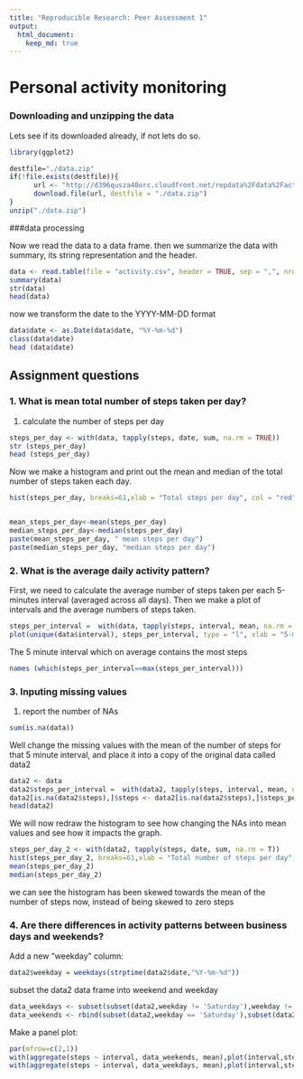 ---
title: "Reproducible Research: Peer Assessment 1"
output: 
  html_document:
    keep_md: true
---

Personal activity monitoring
============================


### Downloading and unzipping the data
Lets see if its downloaded already, if not lets do so.
```{r, cache =TRUE}
library(ggplot2)

destfile="./data.zip"
if(!file.exists(destfile)){
      url <- "http://d396qusza40orc.cloudfront.net/repdata%2Fdata%2Factivity.zip"
      download.file(url, destfile = "./data.zip")
}
unzip("./data.zip")


```
###data processing

Now we read the data to a data frame. then we summarize the data with summary, its string representation and the header.
```{r, cache=F}
data <- read.table(file = "activity.csv", header = TRUE, sep = ",", nrows =  17568, na.strings = NA)
summary(data)
str(data)
head(data)
```
 
now we transform the date to the YYYY-MM-DD format
```{r, cache = F}
data$date <- as.Date(data$date, "%Y-%m-%d")
class(data$date)
head (data$date)
```

## Assignment questions
### 1. What is mean total number of steps taken per day?

1. calculate the number of steps per day
```{r, cache=F}
steps_per_day <- with(data, tapply(steps, date, sum, na.rm = TRUE))
str (steps_per_day)
head (steps_per_day)
```

Now we make a histogram and print out the mean and median of the total number of steps taken each day.
```{r, cache = F}

hist(steps_per_day, breaks=61,xlab = "Total steps per day", col = "red", main = "Total steps taken each day (ignore missing data)")


mean_steps_per_day<-mean(steps_per_day)
median_steps_per_day<-median(steps_per_day)
paste(mean_steps_per_day, " mean steps per day")
paste(median_steps_per_day, "median steps per day")
```
### 2. What is the average daily activity pattern?

First, we need to calculate the average number of steps taken per each 5-minutes interval (averaged across all days). Then we make a plot of intervals and the average numbers of steps taken.
```{r, cache = F}
steps_per_interval =  with(data, tapply(steps, interval, mean, na.rm = TRUE))
plot(unique(data$interval), steps_per_interval, type = "l", xlab = "5-minute interval", ylab = "steps per interval averaged over all days", main = "Average daily activity")
```

The 5 minute interval which on average contains the most steps
```{r, cache = F}
names (which(steps_per_interval==max(steps_per_interval)))
```

### 3. Inputing missing values 
1. report the number of NAs
```{r, cache=F}
sum(is.na(data))
```

Well change the missing values with the mean of the number of steps for that 5 minute interval, and place it into a copy of the original data called data2
```{r, cache=F}
data2 <- data
data2$steps_per_interval =  with(data2, tapply(steps, interval, mean, na.rm = TRUE))
data2[is.na(data2$steps),]$steps <- data2[is.na(data2$steps),]$steps_per_interval
head(data2)
```
We will now redraw the histogram to see how changing the NAs into mean values and see how it impacts the graph.

```{r, cache = F}
steps_per_day_2 <- with(data2, tapply(steps, date, sum, na.rm = T))
hist(steps_per_day_2, breaks=61,xlab = "Total number of steps per day", col = "wheat2", main = "Total number of steps taken each day (with filled missing data)")
mean(steps_per_day_2)
median(steps_per_day_2)
```
we can see the histogram has been skewed towards the mean of the number of steps now, instead of being skewed to zero steps

### 4. Are there differences in activity patterns between business days and weekends?

Add a new "weekday" column:

```{r}
data2$weekday = weekdays(strptime(data2$date,"%Y-%m-%d"))
```

subset the data2 data frame into weekend and weekday

```{r}
data_weekdays <- subset(subset(data2,weekday != 'Saturday'),weekday != 'Sunday')
data_weekends <- rbind(subset(data2,weekday == 'Saturday'),subset(data2,weekday == 'Sunday'))
```

Make a panel plot:

```{r}
par(mfrow=c(2,1))
with(aggregate(steps ~ interval, data_weekends, mean),plot(interval,steps,type="l",main="Weekend"))
with(aggregate(steps ~ interval, data_weekdays, mean),plot(interval,steps,type="l",main="Weekday"))
     
```
